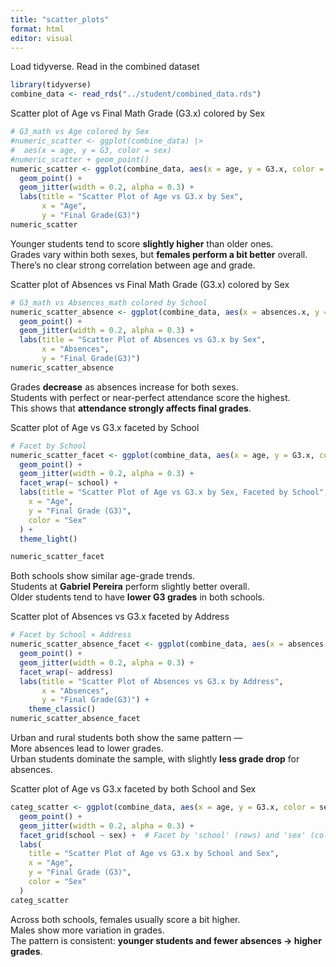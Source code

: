 ```yaml
---
title: "scatter_plots"
format: html
editor: visual
---
```


Load tidyverse. Read in the combined dataset

```r
library(tidyverse)
combine_data <- read_rds("../student/combined_data.rds")
```

Scatter plot of Age vs Final Math Grade (G3.x) colored by Sex

```r
# G3_math vs Age colored by Sex
#numeric_scatter <- ggplot(combine_data) |>
#  aes(x = age, y = G3, color = sex)
#numeric_scatter + geom_point()
numeric_scatter <- ggplot(combine_data, aes(x = age, y = G3.x, color = sex)) +
  geom_point() +
  geom_jitter(width = 0.2, alpha = 0.3) +
  labs(title = "Scatter Plot of Age vs G3.x by Sex",
       x = "Age",
       y = "Final Grade(G3)")
numeric_scatter

```

Younger students tend to score **slightly higher** than older ones.\
Grades vary within both sexes, but **females perform a bit better** overall.\
There’s no clear strong correlation between age and grade.

Scatter plot of Absences vs Final Math Grade (G3.x) colored by Sex

```r
# G3_math vs Absences_math colored by School
numeric_scatter_absence <- ggplot(combine_data, aes(x = absences.x, y = G3.x, color = sex)) +
  geom_point() +
  geom_jitter(width = 0.2, alpha = 0.3) +
  labs(title = "Scatter Plot of Absences vs G3.x by Sex",
       x = "Absences",
       y = "Final Grade(G3)")
numeric_scatter_absence
```

Grades **decrease** as absences increase for both sexes.\
Students with perfect or near-perfect attendance score the highest.\
This shows that **attendance strongly affects final grades**.

Scatter plot of Age vs G3.x faceted by School

```r
# Facet by School
numeric_scatter_facet <- ggplot(combine_data, aes(x = age, y = G3.x, color = sex)) +
  geom_point() +
  geom_jitter(width = 0.2, alpha = 0.3) +
  facet_wrap(~ school) +  
  labs(title = "Scatter Plot of Age vs G3.x by Sex, Faceted by School",
    x = "Age",
    y = "Final Grade (G3)",
    color = "Sex"
  ) +
  theme_light()

numeric_scatter_facet

```

Both schools show similar age-grade trends.\
Students at **Gabriel Pereira** perform slightly better overall.\
Older students tend to have **lower G3 grades** in both schools.

Scatter plot of Absences vs G3.x faceted by Address

```r
# Facet by School × Address
numeric_scatter_absence_facet <- ggplot(combine_data, aes(x = absences.x, y = G3.x, color = sex)) +
  geom_point() +
  geom_jitter(width = 0.2, alpha = 0.3) +
  facet_wrap(~ address)
  labs(title = "Scatter Plot of Absences vs G3.x by Address",
       x = "Absences",
       y = "Final Grade(G3)") +
    theme_classic()
numeric_scatter_absence_facet
```

Urban and rural students both show the same pattern —\
More absences lead to lower grades.\
Urban students dominate the sample, with slightly **less grade drop** for absences.

Scatter plot of Age vs G3.x faceted by both School and Sex

```r
categ_scatter <- ggplot(combine_data, aes(x = age, y = G3.x, color = sex)) +
  geom_point() +
  geom_jitter(width = 0.2, alpha = 0.3) +
  facet_grid(school ~ sex) +  # Facet by 'school' (rows) and 'sex' (columns)
  labs(
    title = "Scatter Plot of Age vs G3.x by School and Sex",
    x = "Age",
    y = "Final Grade (G3)",
    color = "Sex"
  ) 
categ_scatter
```

Across both schools, females usually score a bit higher.\
Males show more variation in grades.\
The pattern is consistent: **younger students and fewer absences → higher grades**.

```r

```
